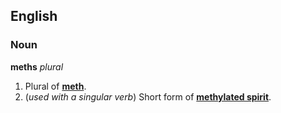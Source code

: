 ==English==
===Noun===
'''meths''' ''plural''

#Plural of '''[[meth]]'''.
#(''used with a singular verb'') Short form of '''[[methylated spirit]]'''.